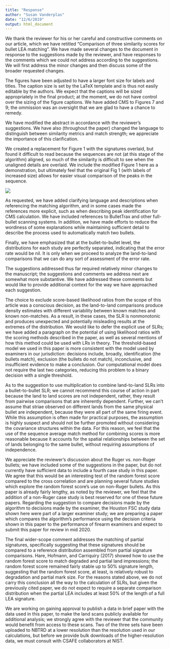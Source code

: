 ```yaml
---
title: "Response"
author: "Susan Vanderplas"
date: "12/6/2019"
output: html_document
---
```


We thank the reviewer for his or her careful and constructive comments on our article, which we have retitled "Comparison of three similarity scores for bullet LEA matching". We have made several changes to the document in response to the suggestions made by the reviewer, and have responses to the comments which we could not address according to the suggestions. We will first address the minor changes and then discuss some of the broader requested changes.

The figures have been adjusted to have a larger font size for labels and titles. The caption size is set by the LaTeX template and is thus not easily editable by the authors. We expect that the captions will be sized appropriately in the final product; at the moment, we do not have control over the sizing of the figure captions. We have added CMS to Figures 7 and 9; the ommission was an oversight that we are glad to have a chance to remedy.

We have modified the abstract in accordance with the reviewer's suggestions. We have also (throughout the paper) changed the language to distinguish between similarity metrics and match strength; we appreciate the importance of this clarification. 

We created a replacement for Figure 1 with the signatures overlaid, but found it difficult to read because the sequences are not (at this stage of the algorithm) aligned, so much of the similarity is difficult to see when the unaligned details are overlaid. We include the modified Figure 1 here as a demonstration, but ultimately feel that the original Fig 1 (with labels of increased size) allows for easier visual comparison of the peaks in the sequence.

![](fig1-alt.png)

As requested, we have added clarifying language and descriptions when referencing the matching algorithm, and in some cases made the references more explicit, such as when describing peak identification for CMS calculation. We have included references to BulletTrax and other full-bullet scanning systems. In addition, we have made efforts to reduce the wordiness of some explanations while maintaining sufficient detail to describe the process used to automatically match two bullets.

Finally, we have emphasized that at the bullet-to-bullet level, the distributions for each study are perfectly separated, indicating that the error rate would be nil. It is only when we proceed to analyze the land-to-land comparisons that we can do any sort of assessment of the error rate. 
<!-- I actually didn't change anything, but if we suggest we emphasized it, I think it will make it more obvious to the reviewer without calling it out directly  -->

The suggestions addressed thus far required relatively minor changes to the manuscript; the suggestions and comments we address next are somewhat more substantive. We have addressed these comments but would like to provide additional context for the way we have approached each suggestion.

The choice to exclude score-based likelihood ratios from the scope of this article was a conscious decision, as the land-to-land comparisons produce density estimates with different variability between known matches and known non-matches. As a result, in these cases, the SLR is nonmonotonic and produces unexpected and potentially misleading results at the extremes of the distribution. We would like to defer the explicit use of SLRs; we have added a paragraph on the potential of using likelihood ratios with the scoring methods described in the paper, as well as several mentions of how this method could be used with LRs in theory. The threshold-based model we used in this paper is more consistent with the model used by examiners in our jurisdiction: decisions include, broadly, identification (the bullets match), exclusion (the bullets do not match), inconclusive, and insufficient evidence to make a conclusion. Our computational model does not require the last two categories, reducing this problem to a binary decision with a single threshold. 
<!-- We would also note that using likelihood ratios does not remove the need for a threshold; rather, it moves (implicitly or explicitly) to a threshold of 1, where scores greater than 1 indicate more evidence of a match than not, and scores less than 1 indicate more evidence of a non-match than a match. -->

As to the suggestion to use multiplication to combine land-to-land SLRs into a bullet-to-bullet SLR; we cannot recommend this course of action in part because the land to land scores are not independent, rather, they result from pairwise comparisons that are inherently dependent. Further, we can't assume that striae observed on different lands from the same physical bullet are independent, because they were all part of the same firing event. While this assumption is often made for practical purposes, the assumption is highly suspect and should not be further promoted without considering the covariance structures within the data. For this reason, we feel that the use of the sequence average match method for combining scores is more reasonable because it accounts for the spatial relationships between the set of lands belonging to the same bullet, without requiring assumptions of independence.

We appreciate the reviewer's discussion about the Ruger vs. non-Ruger bullets; we have included some of the suggestions in the paper, but do not currently have sufficient data to include a fourth case study in this paper. We agree that this would be an interesting test of the random forest score compared to the cross correlation and are planning several future studies which explore the random forest score's use on non-Ruger bullets. As this paper is already fairly lengthy, as noted by the reviewer, we feel that the addition of a non-Ruger case study is best reserved for one of these future papers. Regarding the suggestion to compare decisions made by the algorithm to decisions made by the examiner, the Houston FSC study data shown here were part of a larger examiner study; we are preparing a paper which compares the algorithm's performance using the decision criteria shown in this paper to the performance of firearm examiners and expect to submit this paper for review in mid 2020. 

The final wider-scope comment addresses the matching of partial signatures, specifically suggesting that these signatures should be compared to a reference distribution assembled from partial signature comparisons. Hare, Hofmann, and Carriquiry (2017) showed how to use the random forest score to match degraded and partial land impressions; the random forest score remained fairly stable up to 50% signature length, suggesting that the random forest score, at least, is relatively robust to degradation and partial mark size. For the reasons stated above, we do not carry this conclusion all the way to the calculation of SLRs, but given the previously cited paper, we do not expect to require a separate comparison distribution when the partial LEA includes at least 50% of the length of a full LEA signature. 

We are working on gaining approval to publish a data in brief paper with the data used in this paper, to make the land scans publicly available for additional analysis; we strongly agree with the reviewer that the community would benefit from access to these scans. Two of the three sets have been uploaded to NBTRD at a lower resolution than the resolution used in our calculations, but before we provide bulk downloads of the higher-resolution data, we must consult with CSAFE collaborators at NIST. 

